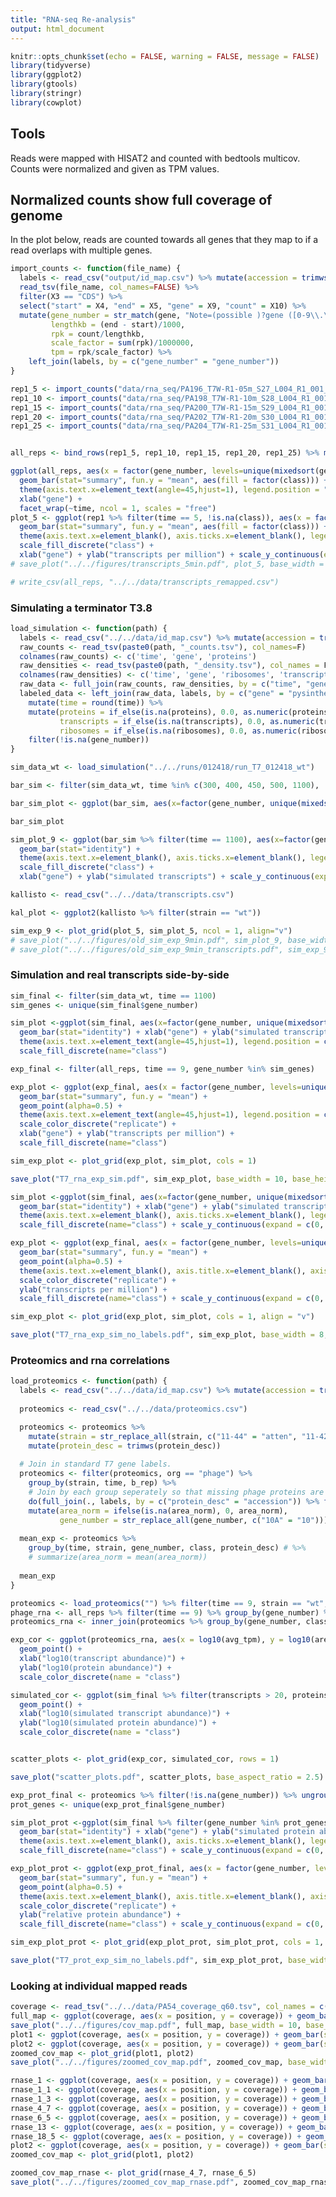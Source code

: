 ```yaml
---
title: "RNA-seq Re-analysis"
output: html_document
---
```


```r
knitr::opts_chunk$set(echo = FALSE, warning = FALSE, message = FALSE)
library(tidyverse)
library(ggplot2)
library(gtools)
library(stringr)
library(cowplot)
```

## Tools

Reads were mapped with HISAT2 and counted with bedtools multicov. Counts were normalized and given as TPM values.

## Normalized counts show full coverage of genome

In the plot below, reads are counted towards all genes that they map to if a read overlaps with multiple genes.

```r

import_counts <- function(file_name) {
  labels <- read_csv("output/id_map.csv") %>% mutate(accession = trimws(accession))
  read_tsv(file_name, col_names=FALSE) %>%
  filter(X3 == "CDS") %>%
  select("start" = X4, "end" = X5, "gene" = X9, "count" = X10) %>%
  mutate(gene_number = str_match(gene, "Note=(possible )?gene ([0-9\\.\\-AB]*)")[,3],
         lengthkb = (end - start)/1000,
         rpk = count/lengthkb,
         scale_factor = sum(rpk)/1000000,
         tpm = rpk/scale_factor) %>%
    left_join(labels, by = c("gene_number" = "gene_number"))
} 

rep1_5 <- import_counts("data/rna_seq/PA196_T7W-R1-05m_S27_L004_R1_001_sort_counts.tsv") %>% mutate(b_rep = 1, time = 5)
rep1_10 <- import_counts("data/rna_seq/PA198_T7W-R1-10m_S28_L004_R1_001_sort_counts.tsv") %>% mutate(b_rep = 1, time = 10)
rep1_15 <- import_counts("data/rna_seq/PA200_T7W-R1-15m_S29_L004_R1_001_sort_counts.tsv") %>% mutate(b_rep = 1, time = 15)
rep1_20 <- import_counts("data/rna_seq/PA202_T7W-R1-20m_S30_L004_R1_001_sort_counts.tsv") %>% mutate(b_rep = 1, time = 20)
rep1_25 <- import_counts("data/rna_seq/PA204_T7W-R1-25m_S31_L004_R1_001_sort_counts.tsv") %>% mutate(b_rep = 1, time = 25)


all_reps <- bind_rows(rep1_5, rep1_10, rep1_15, rep1_20, rep1_25) %>% mutate(strain = "wildtype")

ggplot(all_reps, aes(x = factor(gene_number, levels=unique(mixedsort(gene_number))), y = tpm)) + 
  geom_bar(stat="summary", fun.y = "mean", aes(fill = factor(class))) +
  theme(axis.text.x=element_text(angle=45,hjust=1), legend.position = "none") +
  xlab("gene") +
  facet_wrap(~time, ncol = 1, scales = "free")
plot_5 <- ggplot(rep1 %>% filter(time == 5, !is.na(class)), aes(x = factor(gene_number, levels=unique(mixedsort(gene_number))), y = tpm)) + 
  geom_bar(stat="summary", fun.y = "mean", aes(fill = factor(class))) +
  theme(axis.text.x=element_blank(), axis.ticks.x=element_blank(), legend.position = c(0.0, 0.9)) +
  scale_fill_discrete("class") +
  xlab("gene") + ylab("transcripts per million") + scale_y_continuous(expand = c(0,0))
# save_plot("../../figures/transcripts_5min.pdf", plot_5, base_width = 12, base_height = 5)

# write_csv(all_reps, "../../data/transcripts_remapped.csv")
```

### Simulating a terminator T3.8

```r

load_simulation <- function(path) {
  labels <- read_csv("../../data/id_map.csv") %>% mutate(accession = trimws(accession))
  raw_counts <- read_tsv(paste0(path, "_counts.tsv"), col_names=F) 
  colnames(raw_counts) <- c('time', 'gene', 'proteins')
  raw_densities <- read_tsv(paste0(path, "_density.tsv"), col_names = F)
  colnames(raw_densities) <- c('time', 'gene', 'ribosomes', 'transcripts', 'density')
  raw_data <- full_join(raw_counts, raw_densities, by = c("time", "gene"))
  labeled_data <- left_join(raw_data, labels, by = c("gene" = "pysinthe")) %>%
    mutate(time = round(time)) %>%
    mutate(proteins = if_else(is.na(proteins), 0.0, as.numeric(proteins)),
           transcripts = if_else(is.na(transcripts), 0.0, as.numeric(transcripts)),
           ribosomes = if_else(is.na(ribosomes), 0.0, as.numeric(ribosomes))) %>%
    filter(!is.na(gene_number))
}

sim_data_wt <- load_simulation("../../runs/012418/run_T7_012418_wt")

bar_sim <- filter(sim_data_wt, time %in% c(300, 400, 450, 500, 1100), !is.na(gene_number))

bar_sim_plot <- ggplot(bar_sim, aes(x=factor(gene_number, unique(mixedsort(gene_number))), y=transcripts)) + geom_bar(stat="identity") + facet_wrap(~time, ncol = 1, scales = "free_y")

bar_sim_plot

sim_plot_9 <- ggplot(bar_sim %>% filter(time == 1100), aes(x=factor(gene_number, unique(mixedsort(gene_number))), y=transcripts, fill=factor(class))) + 
  geom_bar(stat="identity") + 
  theme(axis.text.x=element_blank(), axis.ticks.x=element_blank(), legend.position = c(0.0, 0.9)) +
  scale_fill_discrete("class") +
  xlab("gene") + ylab("simulated transcripts") + scale_y_continuous(expand = c(0,0)) 

kallisto <- read_csv("../../data/transcripts.csv")

kal_plot <- ggplot2(kallisto %>% filter(strain == "wt"))

sim_exp_9 <- plot_grid(plot_5, sim_plot_5, ncol = 1, align="v")
# save_plot("../../figures/old_sim_exp_9min.pdf", sim_plot_9, base_width=10, base_height = 4)
# save_plot("../../figures/old_sim_exp_9min_transcripts.pdf", sim_exp_9, base_width = 10, base_height = 8)
```

### Simulation and real transcripts side-by-side

```r

sim_final <- filter(sim_data_wt, time == 1100)
sim_genes <- unique(sim_final$gene_number)

sim_plot <-ggplot(sim_final, aes(x=factor(gene_number, unique(mixedsort(gene_number))), y=transcripts, fill= factor(class))) + 
  geom_bar(stat="identity") + xlab("gene") + ylab("simulated transcripts") +
  theme(axis.text.x=element_text(angle=45,hjust=1), legend.position = c(0.0, 0.85)) +
  scale_fill_discrete(name="class")

exp_final <- filter(all_reps, time == 9, gene_number %in% sim_genes)

exp_plot <- ggplot(exp_final, aes(x = factor(gene_number, levels=unique(mixedsort(gene_number))), y = tpm, fill = factor(class))) + 
  geom_bar(stat="summary", fun.y = "mean") +
  geom_point(alpha=0.5) +
  theme(axis.text.x=element_text(angle=45,hjust=1), legend.position = c(0.0, 0.85)) +
  scale_color_discrete("replicate") +
  xlab("gene") + ylab("transcripts per million") +
  scale_fill_discrete(name="class")

sim_exp_plot <- plot_grid(exp_plot, sim_plot, cols = 1)

save_plot("T7_rna_exp_sim.pdf", sim_exp_plot, base_width = 10, base_height = 8)

sim_plot <-ggplot(sim_final, aes(x=factor(gene_number, unique(mixedsort(gene_number))), y=transcripts, fill= factor(class))) + 
  geom_bar(stat="identity") + xlab("gene") + ylab("simulated transcripts") +
  theme(axis.text.x=element_blank(), axis.ticks.x=element_blank(), legend.position = c(0.0, 0.85)) +
  scale_fill_discrete(name="class") + scale_y_continuous(expand = c(0, 0))

exp_plot <- ggplot(exp_final, aes(x = factor(gene_number, levels=unique(mixedsort(gene_number))), y = tpm, fill = factor(class))) + 
  geom_bar(stat="summary", fun.y = "mean") +
  geom_point(alpha=0.5) +
  theme(axis.text.x=element_blank(), axis.title.x=element_blank(), axis.ticks.x=element_blank(), legend.position = c(0.0, 0.85)) +
  scale_color_discrete("replicate") +
  ylab("transcripts per million") +
  scale_fill_discrete(name="class") + scale_y_continuous(expand = c(0, 0))

sim_exp_plot <- plot_grid(exp_plot, sim_plot, cols = 1, align = "v")

save_plot("T7_rna_exp_sim_no_labels.pdf", sim_exp_plot, base_width = 8, base_height = 6)
```

### Proteomics and rna correlations

```r

load_proteomics <- function(path) {
  labels <- read_csv("../../data/id_map.csv") %>% mutate(accession = trimws(accession))
  
  proteomics <- read_csv("../../data/proteomics.csv")

  proteomics <- proteomics %>%
    mutate(strain = str_replace_all(strain, c("11-44" = "atten", "11-42" = "evol", "11-46" = "wt"))) %>%
    mutate(protein_desc = trimws(protein_desc))
  
  # Join in standard T7 gene labels.
  proteomics <- filter(proteomics, org == "phage") %>% 
    group_by(strain, time, b_rep) %>%
    # Join by each group seperately so that missing phage proteins are filled in with NAs
    do(full_join(., labels, by = c("protein_desc" = "accession")) %>% fill(strain, time, b_rep)) %>%
    mutate(area_norm = ifelse(is.na(area_norm), 0, area_norm),
           gene_number = str_replace_all(gene_number, c("10A" = "10"))) # Fill in missing proteins (NAs) with 0
  
  mean_exp <- proteomics %>%
    group_by(time, strain, gene_number, class, protein_desc) # %>% 
    # summarize(area_norm = mean(area_norm))
  
  mean_exp
}

proteomics <- load_proteomics("") %>% filter(time == 9, strain == "wt", area_norm != 0)
phage_rna <- all_reps %>% filter(time == 9) %>% group_by(gene_number) %>% summarize(avg_tpm = mean(tpm)/1000000) %>% filter(avg_tpm != 0)
proteomics_rna <- inner_join(proteomics %>% group_by(gene_number, class) %>% summarize(area_norm = mean(area_norm)), phage_rna, by = c("gene_number" = "gene_number"))

exp_cor <- ggplot(proteomics_rna, aes(x = log10(avg_tpm), y = log10(area_norm), color = factor(class))) + 
  geom_point() + 
  xlab("log10(transcript abundance)") + 
  ylab("log10(protein abundance)") + 
  scale_color_discrete(name = "class")

simulated_cor <- ggplot(sim_final %>% filter(transcripts > 20, proteins > 20), aes(x = log10(transcripts), y = log10(proteins), color = factor(class))) + 
  geom_point() +
  xlab("log10(simulated transcript abundance)") + 
  ylab("log10(simulated protein abundance)") + 
  scale_color_discrete(name = "class")


scatter_plots <- plot_grid(exp_cor, simulated_cor, rows = 1)

save_plot("scatter_plots.pdf", scatter_plots, base_aspect_ratio = 2.5)

exp_prot_final <- proteomics %>% filter(!is.na(gene_number)) %>% ungroup() %>% mutate(gene_number = str_replace(gene_number, "10", "10A"))
prot_genes <- unique(exp_prot_final$gene_number)

sim_plot_prot <-ggplot(sim_final %>% filter(gene_number %in% prot_genes), aes(x=factor(gene_number, unique(mixedsort(gene_number))), y=proteins, fill= factor(class))) + 
  geom_bar(stat="identity") + xlab("gene") + ylab("simulated protein abundance") +
  theme(axis.text.x=element_blank(), axis.ticks.x=element_blank(), legend.position = c(0.0, 0.85)) +
  scale_fill_discrete(name="class") + scale_y_continuous(expand = c(0, 0))

exp_plot_prot <- ggplot(exp_prot_final, aes(x = factor(gene_number, levels=unique(mixedsort(gene_number))), y = area_norm, fill = factor(class))) + 
  geom_bar(stat="summary", fun.y = "mean") +
  geom_point(alpha=0.5) +
  theme(axis.text.x=element_blank(), axis.title.x=element_blank(), axis.ticks.x=element_blank(), legend.position = c(0.0, 0.85)) +
  scale_color_discrete("replicate") +
  ylab("relative protein abundance") +
  scale_fill_discrete(name="class") + scale_y_continuous(expand = c(0, 0))

sim_exp_plot_prot <- plot_grid(exp_plot_prot, sim_plot_prot, cols = 1, align = "v")

save_plot("T7_prot_exp_sim_no_labels.pdf", sim_exp_plot_prot, base_width = 8, base_height = 6)


```

### Looking at individual mapped reads

```r

coverage <- read_tsv("../../data/PA54_coverage_q60.tsv", col_names = c("genome", "position", "coverage"))
full_map <- ggplot(coverage, aes(x = position, y = coverage)) + geom_bar(stat="identity") + geom_vline(xintercept = 24162) + xlim(0,40000)
save_plot("../../figures/cov_map.pdf", full_map, base_width = 10, base_height = 5)
plot1 <- ggplot(coverage, aes(x = position, y = coverage)) + geom_bar(stat="identity") + geom_vline(xintercept = 24210) + geom_vline(xintercept = 24162) + xlim(24090,24300)
plot2 <- ggplot(coverage, aes(x = position, y = coverage)) + geom_bar(stat="identity") + geom_vline(xintercept = 11161) + geom_vline(xintercept = 11203) + xlim(11000,11300)
zoomed_cov_map <- plot_grid(plot1, plot2)
save_plot("../../figures/zoomed_cov_map.pdf", zoomed_cov_map, base_width = 9, base_height = 4)

rnase_1 <- ggplot(coverage, aes(x = position, y = coverage)) + geom_bar(stat="identity") + geom_vline(xintercept = 3138) + xlim(2000,4000)
rnase_1_1 <- ggplot(coverage, aes(x = position, y = coverage)) + geom_bar(stat="identity") + geom_vline(xintercept = 5887) + xlim(5500,6500)
rnase_1_3 <- ggplot(coverage, aes(x = position, y = coverage)) + geom_bar(stat="identity") + geom_vline(xintercept = 6448) + xlim(6000,7000)
rnase_4_7 <- ggplot(coverage, aes(x = position, y = coverage)) + geom_bar(stat="identity") + geom_vline(xintercept = 13892) + xlim(13700,14000)
rnase_6_5 <- ggplot(coverage, aes(x = position, y = coverage)) + geom_bar(stat="identity") + geom_vline(xintercept = 18563) + xlim(18300,18700)
rnase_13 <- ggplot(coverage, aes(x = position, y = coverage)) + geom_bar(stat="identity") + geom_vline(xintercept = 27281) + xlim(27000,28000)
rnase_18_5 <- ggplot(coverage, aes(x = position, y = coverage)) + geom_bar(stat="identity") + geom_vline(xintercept = 36856) + xlim(36000,37000)
plot2 <- ggplot(coverage, aes(x = position, y = coverage)) + geom_bar(stat="identity") + geom_vline(xintercept = 11161) + geom_vline(xintercept = 11203) + xlim(11000,11300)
zoomed_cov_map <- plot_grid(plot1, plot2)

zoomed_cov_map_rnase <- plot_grid(rnase_4_7, rnase_6_5)
save_plot("../../figures/zoomed_cov_map_rnase.pdf", zoomed_cov_map_rnase, base_width = 9, base_height = 4)

```